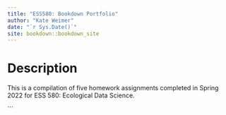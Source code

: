 ```yaml
--- 
title: "ESS580: Bookdown Portfolio"
author: "Kate Weimer"
date: "`r Sys.Date()`"
site: bookdown::bookdown_site
---
```


# Description
This is a compilation of five homework assignments completed in Spring 2022 for ESS 580: Ecological Data Science. 

```
